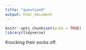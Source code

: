 ```yaml
---
title: "question9"
output: html_document
---
```


```r
knitr::opts_chunk$set(echo = TRUE)
library(tidyverse)
```

Knocking their socks off.
```r
```
